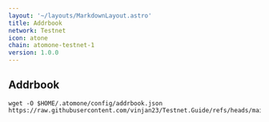 ```yaml
---
layout: '~/layouts/MarkdownLayout.astro'
title: Addrbook
network: Testnet
icon: atone
chain: atomone-testnet-1
version: 1.0.0 
---
```

## Addrbook

```
wget -O $HOME/.atomone/config/addrbook.json https://raw.githubusercontent.com/vinjan23/Testnet.Guide/refs/heads/main/Atone/addrbook.json
```
